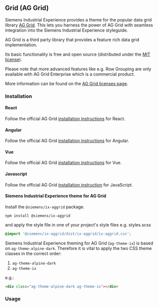 
## Grid (AG Grid)



Siemens Industrial Experience provides a theme for the popular data grid library [AG Grid](https://www.ag-grid.com).
This lets you harness the power of AG Grid with seamless integration into the Siemens Industrial Experience styleguide.

<div className="siemens-brand-section">
AG Grid is a third party library that provides a feature rich data grid implementation.

Its basic functionality is free and open source (distributed under the [MIT license](https://www.ag-grid.com/eula/AG-Grid-Community-License.html)).

Please note that more advanced features like e.g. Row Grouping are only available with AG Grid Enterprise which is a commercial product.

More information can be found on the [AG Grid licenses page](https://www.ag-grid.com/license-pricing).

</div>

### Installation

#### React

Follow the official AG Grid [installation instructions](https://www.ag-grid.com/react-data-grid/getting-started/) for React.

#### Angular

Follow the official AG Grid [installation instructions](https://www.ag-grid.com/angular-data-grid/getting-started/) for Angular.

#### Vue

Follow the official AG Grid [installation instructions](https://www.ag-grid.com/vue-data-grid/getting-started/) for Vue.

#### Javascript

Follow the official AG Grid [installation instruction](https://www.ag-grid.com/javascript-data-grid/getting-started/) for JavaScript.

#### Siemens Industrial Experience theme for AG Grid

Install the `@siemens/ix-aggrid` package.

```shell
npm install @siemens/ix-aggrid
```

and apply the style file in one of your project's style files e.g. styles.scss

```scss
@import '@siemens/ix-aggrid/dist/ix-aggrid/ix-aggrid.css';
```

Siemens Industrial Experience theming for AG Grid (`ag-theme-ix`) is based on `ag-theme-alpine-dark`.
Therefore it is vital to apply the two CSS theme classes in the correct order:

1. `ag-theme-alpine-dark`
2. `ag-theme-ix`

e.g.:

```html
<div class="ag-theme-alpine-dark ag-theme-ix"></div>
```

### Usage

<AggridPlayground height="14rem" />
